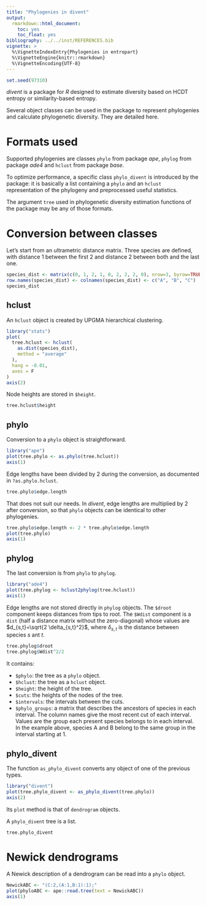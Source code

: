 ```yaml
---
title: "Phylogenies in divent"
output:
  rmarkdown::html_document:
    toc: yes
    toc_float: yes
bibliography: ../../inst/REFERENCES.bib
vignette: >
  %\VignetteIndexEntry{Phylogenies in entropart}
  %\VignetteEngine{knitr::rmarkdown}
  %\VignetteEncoding{UTF-8}
---
```


```r
set.seed(97310)
```

_divent_ is a package for _R_ designed to estimate diversity based on HCDT entropy or similarity-based entropy. 

Several object classes can be used in the package to represent phylogenies and calculate phylogenetic diversity. They are detailed here.

# Formats used

Supported phylogenies are classes `phylo` from package _ape_, `phylog` from package _ade4_ and `hclust` from package _base_.

To optimize performance, a specific class `phylo_divent` is introduced by the package: it is basically a list containing a `phylo` and an `hclust` representation of the phylogeny and preprocessed useful statistics.

The argument `tree` used in phylogenetic diversity estimation functions of the package may be any of those formats.


# Conversion between classes

Let's start from an ultrametric distance matrix.
Three species are defined, with distance 1 between the first 2 and distance 2 between both and the last one.

```r
species_dist <- matrix(c(0, 1, 2, 1, 0, 2, 2, 2, 0), nrow=3, byrow=TRUE)
row.names(species_dist) <- colnames(species_dist) <- c("A", "B", "C")
species_dist
```

## hclust

An `hclust` object is created by UPGMA hierarchical clustering.

```r
library("stats")
plot(
  tree.hclust <- hclust(
    as.dist(species_dist), 
    method = "average"
  ), 
  hang = -0.01, 
  axes = F
)
axis(2)
```

Node heights are stored in `$height`.

```r
tree.hclust$height
```

## phylo

Conversion to a `phylo` object is straightforward.

```r
library("ape")
plot(tree.phylo <- as.phylo(tree.hclust))
axis(1)
```

Edge lengths have been divided by 2 during the conversion, as documented in `?as.phylo.hclust`.

```r
tree.phylo$edge.length
```

That does not suit our needs.
In _divent_, edge lengths are multiplied by 2 after conversion, so that `phylo` objects can be identical to other phylogenies. 

```r
tree.phylo$edge.length <- 2 * tree.phylo$edge.length
plot(tree.phylo)
axis(1)
```

## phylog

The last conversion is from `phylo` to `phylog`.

```r
library("ade4")
plot(tree.phylog <- hclust2phylog(tree.hclust))
axis(1)
```

Edge lengths are not stored directly in `phylog` objects.
The `$droot` component keeps distances from tips to root.
The `$Wdist` component is a `dist` (half a distance matrix without the zero-diagonal) whose values are $d_{s,t}=\sqrt{2 \delta_{s,t}^2}$, where $\delta_{s,t}$ is the distance between species $s$ ant $t$.

```r
tree.phylog$droot
tree.phylog$Wdist^2/2
```

It contains: 

- `$phylo`: the tree as a `phylo` object.
- `$hclust`: the tree as a `hclust` object.
- `$height`: the height of the tree.
- `$cuts`: the heights of the nodes of the tree.
- `$intervals`: the intervals between the cuts.
- `$phylo_groups`: a matrix that describes the ancestors of species in each interval.
The column names give the most recent cut of each interval.
Values are the group each present species belongs to in each interval.
In the example above, species A and B belong to the same group in the interval starting at 1. 


## phylo_divent

The function `as_phylo_divent` converts any object of one of the previous types.

```r
library("divent")
plot(tree.phylo_divent <- as_phylo_divent(tree.phylo))
axis(2)
```

Its `plot` method is that of `dendrogram` objects.

A `phylo_divent` tree is a list.

```r
tree.phylo_divent
```

# Newick dendrograms

A Newick description of a dendrogram can be read into a `phylo` object.

```r
NewickABC <- "(C:2,(A:1,B:1):1);"
plot(phyloABC <- ape::read.tree(text = NewickABC))
axis(1)
```

